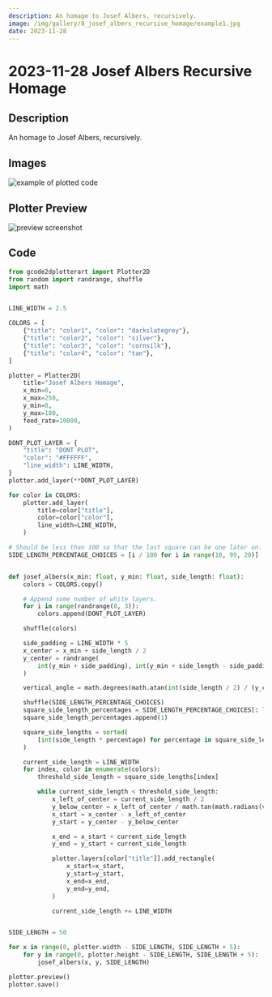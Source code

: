 ```yaml
---
description: An homage to Josef Albers, recursively.
image: /img/gallery/8_josef_albers_recursive_homage/example1.jpg
date: 2023-11-28
---
```


# 2023-11-28 Josef Albers Recursive Homage

## Description

An homage to Josef Albers, recursively.

## Images

![example of plotted code](/img/gallery/8_josef_albers_recursive_homage/example1.jpg)


## Plotter Preview

![preview screenshot](/img/gallery/8_josef_albers_recursive_homage/preview.png)

## Code

```python
from gcode2dplotterart import Plotter2D
from random import randrange, shuffle
import math


LINE_WIDTH = 2.5

COLORS = [
    {"title": "color1", "color": "darkslategrey"},
    {"title": "color2", "color": "silver"},
    {"title": "color3", "color": "cornsilk"},
    {"title": "color4", "color": "tan"},
]

plotter = Plotter2D(
    title="Josef Albers Homage",
    x_min=0,
    x_max=250,
    y_min=0,
    y_max=180,
    feed_rate=10000,
)

DONT_PLOT_LAYER = {
    "title": "DONT PLOT",
    "color": "#FFFFFF",
    "line_width": LINE_WIDTH,
}
plotter.add_layer(**DONT_PLOT_LAYER)

for color in COLORS:
    plotter.add_layer(
        title=color["title"],
        color=color["color"],
        line_width=LINE_WIDTH,
    )

# Should be less than 100 so that the last square can be one later on.
SIDE_LENGTH_PERCENTAGE_CHOICES = [i / 100 for i in range(10, 99, 20)]


def josef_albers(x_min: float, y_min: float, side_length: float):
    colors = COLORS.copy()

    # Append some number of white layers.
    for i in range(randrange(0, 3)):
        colors.append(DONT_PLOT_LAYER)

    shuffle(colors)

    side_padding = LINE_WIDTH * 5
    x_center = x_min + side_length / 2
    y_center = randrange(
        int(y_min + side_padding), int(y_min + side_length - side_padding)
    )

    vertical_angle = math.degrees(math.atan(int(side_length / 2) / (y_center - y_min)))

    shuffle(SIDE_LENGTH_PERCENTAGE_CHOICES)
    square_side_length_percentages = SIDE_LENGTH_PERCENTAGE_CHOICES[: len(colors) - 1]
    square_side_length_percentages.append(1)

    square_side_lengths = sorted(
        [int(side_length * percentage) for percentage in square_side_length_percentages]
    )

    current_side_length = LINE_WIDTH
    for index, color in enumerate(colors):
        threshold_side_length = square_side_lengths[index]

        while current_side_length < threshold_side_length:
            x_left_of_center = current_side_length / 2
            y_below_center = x_left_of_center / math.tan(math.radians(vertical_angle))
            x_start = x_center - x_left_of_center
            y_start = y_center - y_below_center

            x_end = x_start + current_side_length
            y_end = y_start + current_side_length

            plotter.layers[color["title"]].add_rectangle(
                x_start=x_start,
                y_start=y_start,
                x_end=x_end,
                y_end=y_end,
            )

            current_side_length += LINE_WIDTH


SIDE_LENGTH = 50

for x in range(0, plotter.width - SIDE_LENGTH, SIDE_LENGTH + 5):
    for y in range(0, plotter.height - SIDE_LENGTH, SIDE_LENGTH + 5):
        josef_albers(x, y, SIDE_LENGTH)

plotter.preview()
plotter.save()
```
